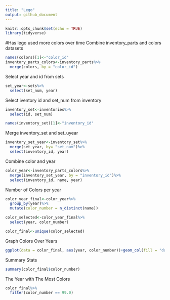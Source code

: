 ```yaml
---
title: "Lego"
output: github_document
---
```


```r
knitr::opts_chunk$set(echo = TRUE)
library(tidyverse)
```
#Has lego used more colors over time
Combine inventory_parts and colors datasets
```r
names(colors)[1]<-"color_id"
inventory_parts_colors<-inventory_parts%>%
  merge(colors, by = "color_id")
```
Select year and id from sets
```r
set_year<-sets%>%
  select(set_num, year)
```
Select iventory id and set_num from inventory
```r
inventory_set<-inventories%>%
  select(id, set_num)

names(inventory_set)[1]<-"inventory_id"
```
Merge inventory_set and set_uyear
```r
inventory_set_year<-inventory_set%>%
  merge(set_year, by= "set_num")%>%
  select(inventory_id, year)
```
Combine color and year
```r
color_year<-inventory_parts_colors%>%
  merge(inventory_set_year, by = "inventory_id")%>%
  select(inventory_id, name, year)
```
Number of Colors per year
```r
color_year_final<-color_year%>%
  group_by(year)%>%
  mutate(color_number = n_distinct(name))

color_selected<-color_year_final%>%
  select(year, color_number)

color_final<-unique(color_selected)
```
Graph Colors Over Years
```r
ggplot(data = color_final, aes(year, color_number))+geom_col(fill = "darkblue")
```
Summary Stats
```r
summary(color_final$color_number)
```
The Year with The Most Colors
```r
color_final%>%
  filter(color_number == 99.0)
```



